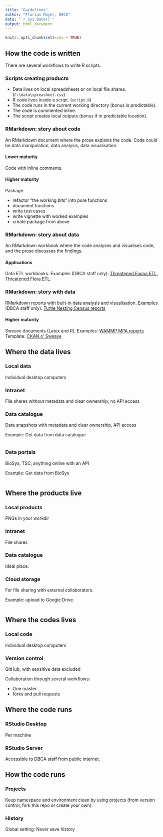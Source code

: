 ```yaml
---
title: "Guidelines"
author: "Florian Mayer, DBCA"
date: "`r Sys.Date()`"
output: html_document
---
```


```r
knitr::opts_chunk$set(echo = TRUE)
```

## How the code is written
There are several workflows to write R scripts.

### Scripts creating products
* Data lives on local spreadsheets or on local file shares. (`C:\data\spreasheet.csv`)
* R code lives inside a script. (`script.R`)
* The code runs in the current working directory (bonus is predictable).
* The code is commented inline.
* The script creates local outputs (bonus if in predictable location).

### RMarkdown: story about code
An RMarkdown document where the prose explains the code. 
Code could be data manipulation, data analysis, data visualisation.

#### Lower maturity
Code with inline comments.

#### Higher maturity
Package.

* refactor "the working bits" into pure functions
* document functions
* write test cases
* write vignette with worked examples
* create package from above

### RMarkdown: story about data
An RMarkdown workbook where the code analyses and visualises code, and the prose discusses the findings.

#### Applications
Data ETL workbooks. Examples (DBCA staff only): [Threatened Fauna ETL](https://data.dpaw.wa.gov.au/dataset/79e90d7b-33a3-4aa0-8634-8a12033eb21d/resource/761af921-94ad-4383-be2c-300713c37e98/download/data_etl_fauna.html), 
[Threatened Flora ETL](https://data.dpaw.wa.gov.au/dataset/8075e9ba-1133-446a-8018-4e9b42697746/resource/d1fccebb-02e2-4a40-aba4-c4d6ad012edb/download/data_etl_flora.html).


### RMarkdown: story with data
RMarkdown reports with built-in data analysis and visualisation.
Examples (DBCA staff only):
[Turtle Nesting Census reports](https://data.dpaw.wa.gov.au/dataset/turtle-tracks)

#### Higher maturity
Sweave documents (Latex and R).
Examples: [WAMMP MPA reports](https://data.dpaw.wa.gov.au/dataset/mpa-reports)
Template: [CKAN o' Sweave](https://github.com/dbca-wa/ckan-o-sweave)

## Where the data lives

### Local data
Individual desktop computers

### Intranet
File shares without metadata and clear ownership, no API access

### Data catalogue
Data snapshots with metadata and clear ownership, API access

Example: Get data from data catalogue
```r
```

### Data portals
BioSys, TSC, anything online with an API

Example: Get data from BioSys
```r
```


## Where the products live

### Local products
PNGs in your workdir

### Intranet
File shares

### Data catalogue
Ideal place.

### Cloud storage
For file sharing with external collaborators.

Example: upload to Google Drive.
```r
```


## Where the codes lives

### Local code
Individual desktop computers

### Version control
GitHub, with sensitive data excluded

Collaboration through several workflows:

* One master
* forks and pull requests

## Where the code runs

### RStudio Desktop
Per machine

### RStudio Server
Accessible to DBCA staff from public internet.

## How the code runs

### Projects
Keep namespace and environment clean by using projects (from version control, fork this repo or create your own).

### History
Global setting: Never save history
